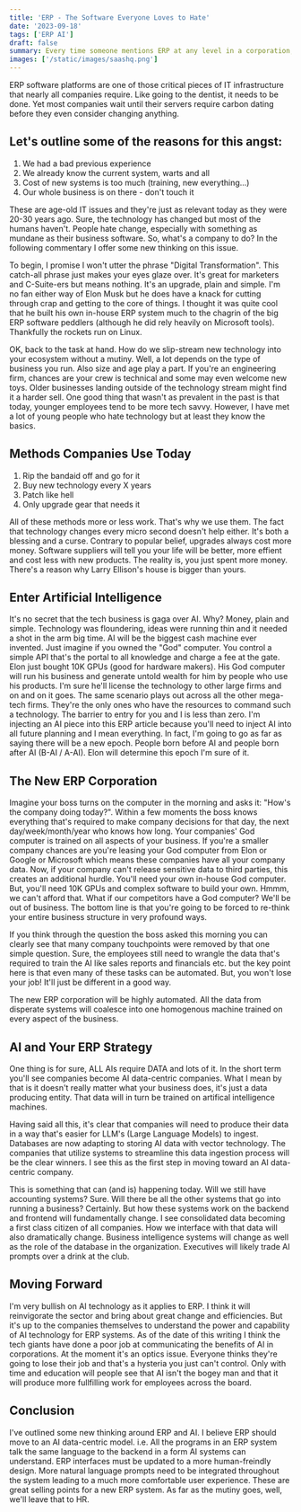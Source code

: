 ```yaml
---
title: 'ERP - The Software Everyone Loves to Hate'
date: '2023-09-18'
tags: ['ERP AI']
draft: false
summary: Every time someone mentions ERP at any level in a corporation, there's a chill that comes over the room. IT types cringe, accountants squirm in their seats at the very mention of those dreaded three letters and users just roll their eyes and grab an extra pint on Friday night. Why is that?
images: ['/static/images/saashq.png']
---
```


ERP software platforms are one of those critical pieces of IT infrastructure that nearly all companies require. Like going to the dentist, it needs to be done. Yet most companies wait until their servers require carbon dating before they even consider changing anything.

## Let's outline some of the reasons for this angst:

1. We had a bad previous experience
2. We already know the current system, warts and all
3. Cost of new systems is too much (training, new everything...)
4. Our whole business is on there - don't touch it

These are age-old IT issues and they're just as relevant today as they were 20-30 years ago. Sure, the technology has changed but most of the humans haven't. People hate change, especially with something as mundane as their business software. So, what's a company to do? In the following commentary I offer some new thinking on this issue.

To begin, I promise I won't utter the phrase "Digital Transformation". This catch-all phrase just makes your eyes glaze over. It's great for marketers and C-Suite-ers but means nothing. It's an upgrade, plain and simple. I'm no fan either way of Elon Musk but he does have a knack for cutting through crap and getting to the core of things. I thought it was quite cool that he built his own in-house ERP system much to the chagrin of the big ERP software peddlers (although he did rely heavily on Microsoft tools). Thankfully the rockets run on Linux.

OK, back to the task at hand. How do we slip-stream new technology into your ecosystem without a mutiny. Well, a lot depends on the type of business you run. Also size and age play a part. If you're an engineering firm, chances are your crew is technical and some may even welcome new toys. Older businesses landing outside of the technology stream might find it a harder sell. One good thing that wasn't as prevalent in the past is that today, younger employees tend to be more tech savvy. However, I have met a lot of young people who hate technology but at least they know the basics.

## Methods Companies Use Today

1. Rip the bandaid off and go for it
2. Buy new technology every X years
3. Patch like hell
4. Only upgrade gear that needs it

All of these methods more or less work. That's why we use them. The fact that technology changes every micro second doesn't help either. It's both a blessing and a curse. Contrary to popular belief, upgrades always cost more money. Software suppliers will tell you your life will be better, more effient and cost less with new products. The reality is, you just spent more money. There's a reason why Larry Ellison's house is bigger than yours.

## Enter Artificial Intelligence

It's no secret that the tech business is gaga over AI. Why? Money, plain and simple. Technology was floundering, ideas were running thin and it needed a shot in the arm big time. AI will be the biggest cash machine ever invented. Just imagine if you owned the "God" computer. You control a simple API that's the portal to all knowledge and charge a fee at the gate. Elon just bought 10K GPUs (good for hardware makers). His God computer will run his business and generate untold wealth for him by people who use his products. I'm sure he'll license the technology to other large firms and on and on it goes. The same scenario plays out across all the other mega-tech firms. They're the only ones who have the resources to command such a technology. The barrier to entry for you and I is less than zero. I'm injecting an AI piece into this ERP article because you'll need to inject AI into all future planning and I mean everything. In fact, I'm going to go as far as saying there will be a new epoch. People born before AI and people born after AI (B-AI / A-AI). Elon will determine this epoch I'm sure of it.

## The New ERP Corporation 

Imagine your boss turns on the computer in the morning and asks it: "How's the company doing today?". Within a few moments the boss knows everything that's required to make company decisions for that day, the next day/week/month/year who knows how long. Your companies' God computer is trained on all aspects of your business. If you're a smaller company chances are you're leasing your God computer from Elon or Google or Microsoft which means these companies have all your company data. Now, if your company can't release sensitive data to third parties, this creates an additional hurdle. You'll need your own in-house God computer. But, you'll need 10K GPUs and complex software to build your own. Hmmm, we can't afford that. What if our competitors have a God computer? We'll be out of business. The bottom line is that you're going to be forced to re-think your entire business structure in very profound ways.

If you think through the question the boss asked this morning you can clearly see that many company touchpoints were removed by that one simple question. Sure, the employees still need to wrangle the data that's required to train the AI like sales reports and financials etc. but the key point here is that even many of these tasks can be automated. But, you won't lose your job! It'll just be different in a good way.

The new ERP corporation will be highly automated. All the data from disperate systems will coalesce into one homogenous machine trained on every aspect of the business.

## AI and Your ERP Strategy

One thing is for sure, ALL AIs require DATA and lots of it. In the short term you'll see companies become AI data-centric companies. What I mean by that is it doesn't really matter what your business does, it's just a data producing entity. That data will in turn be trained on artifical intelligence machines.

Having said all this, it's clear that companies will need to produce their data in a way that's easier for LLM's (Large Language Models) to ingest. Databases are now adapting to storing AI data with vector technology. The companies that utilize systems to streamline this data ingestion process will be the clear winners. I see this as the first step in moving toward an AI data-centric company.

This is something that can (and is) happening today. Will we still have accounting systems? Sure. Will there be all the other systems that go into running a business? Certainly. But how these systems work on the backend and frontend will fundamentally change. I see consolidated data becoming a first class citizen of all companies. How we interface with that data will also dramatically change. Business intelligence systems will change as well as the role of the database in the organization. Executives will likely trade AI prompts over a drink at the club.

## Moving Forward

I'm very bullish on AI technology as it applies to ERP. I think it will reinvigorate the sector and bring about great change and efficiencies. But it's up to the companies themselves to understand the power and capability of AI technology for ERP systems. As of the date of this writing I think the tech giants have done a poor job at communicating the benefits of AI in corporations. At the moment it's an optics issue. Everyone thinks they're going to lose their job and that's a hysteria you just can't control. Only with time and education will people see that AI isn't the bogey man and that it will produce more fullfilling work for employees across the board.

## Conclusion

I've outlined some new thinking around ERP and AI. I believe ERP should move to an AI data-centric model. i.e. All the programs in an ERP system talk the same language to the backend in a form AI systems can understand. ERP interfaces must be updated to a more human-freindly design. More natural language prompts need to be integrated throughout the system leading to a much more comfortable user experience. These are great selling points for a new ERP system. As far as the mutiny goes, well, we'll leave that to HR.
